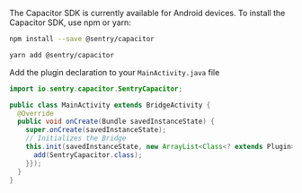 The Capacitor SDK is currently available for Android devices.
To install the Capacitor SDK, use npm or yarn:

```bash {tabTitle:npm}
npm install --save @sentry/capacitor
```

```bash {tabTitle:Yarn}
yarn add @sentry/capacitor
```

Add the plugin declaration to your `MainActivity.java` file

```java {filename:MainActivity.java}
import io.sentry.capacitor.SentryCapacitor;

public class MainActivity extends BridgeActivity {
  @Override
  public void onCreate(Bundle savedInstanceState) {
    super.onCreate(savedInstanceState);
    // Initializes the Bridge
    this.init(savedInstanceState, new ArrayList<Class<? extends Plugin>>() {{
      add(SentryCapacitor.class);
    }});
  }
}
```
